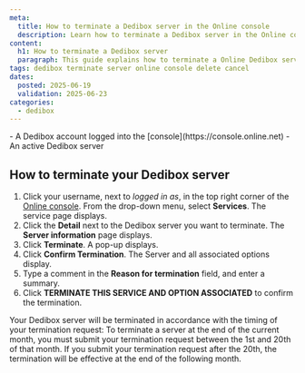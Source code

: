```yaml
---
meta:
  title: How to terminate a Dedibox server in the Online console
  description: Learn how to terminate a Dedibox server in the Online console.
content:
  h1: How to terminate a Dedibox server
  paragraph: This guide explains how to terminate a Online Dedibox server in the Online console.
tags: dedibox terminate server online console delete cancel
dates:
  posted: 2025-06-19
  validation: 2025-06-23
categories:
  - dedibox
---
```


<Macro id="requirements" />
- A Dedibox account logged into the [console](https://console.online.net)
- An active Dedibox server

## How to terminate your Dedibox server
1. Click your username, next to _logged in as_, in the top right corner of the [Online console](https://console.online.net/). From the drop-down menu, select **Services**. The service page displays.
2. Click the **Detail** next to the Dedibox server you want to terminate. The **Server information** page displays.
3. Click **Terminate**. A pop-up displays.
4. Click **Confirm Termination**. The Server and all associated options display.
5. Type a comment in the **Reason for termination** field, and enter a summary. 
6. Click **TERMINATE THIS SERVICE AND OPTION ASSOCIATED** to confirm the termination.

<Message type="important">
Your Dedibox server will be terminated in accordance with the timing of your termination request:
To terminate a server at the end of the current month, you must submit your termination request between the 1st and 20th of that month.
If you submit your termination request after the 20th, the termination will be effective at the end of the following month.
</Message>

